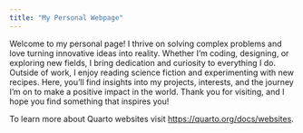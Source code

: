 ```yaml
---
title: "My Personal Webpage"
---
```


Welcome to my personal page! I thrive on solving complex problems and love turning innovative ideas into reality. Whether I'm coding, designing, or exploring new fields, I bring dedication and curiosity to everything I do. Outside of work, I enjoy reading science fiction and experimenting with new recipes. Here, you'll find insights into my projects, interests, and the journey I'm on to make a positive impact in the world. Thank you for visiting, and I hope you find something that inspires you!

To learn more about Quarto websites visit <https://quarto.org/docs/websites>.
